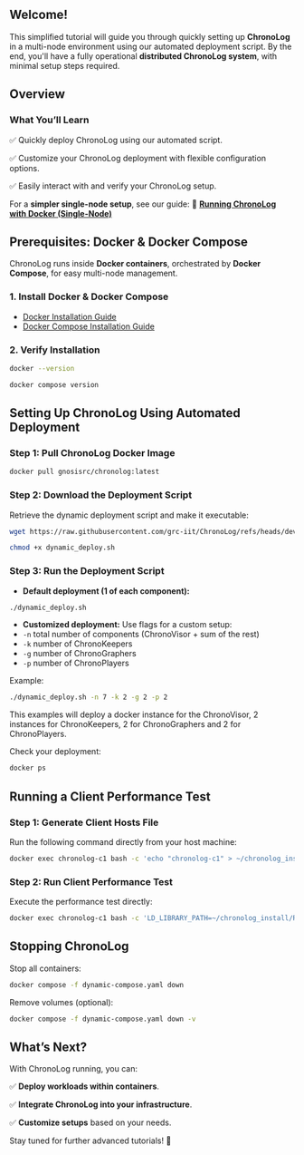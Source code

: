 ## Welcome!
This simplified tutorial will guide you through quickly setting up **ChronoLog** in a multi-node environment using our automated deployment script. By the end, you'll have a fully operational **distributed ChronoLog system**, with minimal setup steps required.

## **Overview**
### **What You’ll Learn**
✅ Quickly deploy ChronoLog using our automated script.

✅ Customize your ChronoLog deployment with flexible configuration options.

✅ Easily interact with and verify your ChronoLog setup.

For a **simpler single-node setup**, see our guide:
📌 **[Running ChronoLog with Docker (Single-Node)](https://github.com/grc-iit/ChronoLog/wiki/Tutorial-3:-Running-ChronoLog-with-Docker-(single-node))**

## **Prerequisites: Docker & Docker Compose**
ChronoLog runs inside **Docker containers**, orchestrated by **Docker Compose**, for easy multi-node management.

### **1. Install Docker & Docker Compose**
- [Docker Installation Guide](https://docs.docker.com/get-docker/)
- [Docker Compose Installation Guide](https://docs.docker.com/compose/install/)

### **2. Verify Installation**
```bash
docker --version
```
```bash
docker compose version
```

## **Setting Up ChronoLog Using Automated Deployment**
### **Step 1: Pull ChronoLog Docker Image**
```bash
docker pull gnosisrc/chronolog:latest
```

### **Step 2: Download the Deployment Script**
Retrieve the dynamic deployment script and make it executable:
```bash
wget https://raw.githubusercontent.com/grc-iit/ChronoLog/refs/heads/develop/CI/docker/dynamic_deploy.sh
```
```bash
chmod +x dynamic_deploy.sh
```

### **Step 3: Run the Deployment Script**
- **Default deployment (1 of each component):**
```bash
./dynamic_deploy.sh
```

- **Customized deployment:**
Use flags for a custom setup:
- `-n` total number of components (ChronoVisor + sum of the rest)
- `-k` number of ChronoKeepers
- `-g` number of ChronoGraphers
- `-p` number of ChronoPlayers

Example:
```bash
./dynamic_deploy.sh -n 7 -k 2 -g 2 -p 2
```
This examples will deploy a docker instance for the ChronoVisor, 2 instances for ChronoKeepers, 2 for ChronoGraphers and 2 for ChronoPlayers. 

Check your deployment:
```bash
docker ps
```

## **Running a Client Performance Test**
### **Step 1: Generate Client Hosts File**
Run the following command directly from your host machine:
```bash
docker exec chronolog-c1 bash -c 'echo "chronolog-c1" > ~/chronolog_install/Release/conf/hosts_client'
```

### **Step 2: Run Client Performance Test**
Execute the performance test directly:
```bash
docker exec chronolog-c1 bash -c 'LD_LIBRARY_PATH=~/chronolog_install/Release/lib ~/chronolog_repo/.spack-env/view/bin/mpiexec -n 4 -f ~/chronolog_install/Release/conf/hosts_client ~/chronolog_install/Release/bin/client_admin --config ~/chronolog_install/Release/conf/default_client_conf.json -a 4096 -b 4096 -s 4096 -n 4096 -t 1 -h 1 -p -r'
```

## **Stopping ChronoLog**
Stop all containers:
```bash
docker compose -f dynamic-compose.yaml down
```

Remove volumes (optional):
```bash
docker compose -f dynamic-compose.yaml down -v
```

## **What’s Next?**
With ChronoLog running, you can:

✅ **Deploy workloads within containers**.

✅ **Integrate ChronoLog into your infrastructure**.

✅ **Customize setups** based on your needs.

Stay tuned for further advanced tutorials! 🚀

